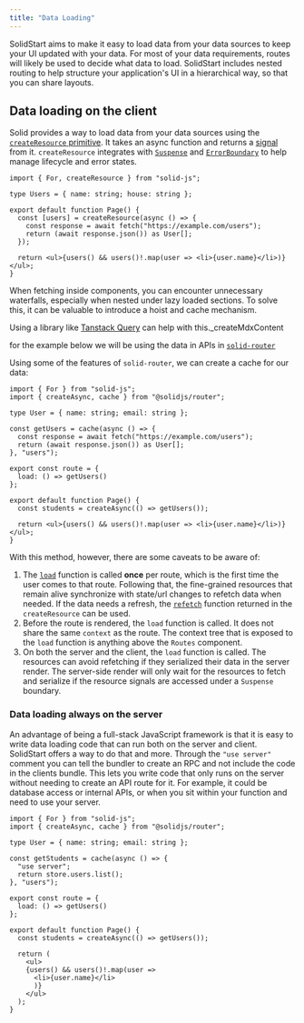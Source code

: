 ```yaml
---
title: "Data Loading"
---
```


SolidStart aims to make it easy to load data from your data sources to keep your UI updated with your data.
For most of your data requirements, routes will likely be used to decide what data to load.
SolidStart includes nested routing to help structure your application's UI in a hierarchical way, so that you can share layouts.

## Data loading on the client

Solid provides a way to load data from your data sources using the [`createResource` primitive](/solid-js/reference/basic-reactivity/create-resource).
It takes an async function and returns a [signal](/solid-js/reference/basic-reactivity/create-signal) from it.
`createResource` integrates with [`Suspense`](/solid-js/reference/components/suspense) and [`ErrorBoundary`](/solid-js/reference/components/error-boundary) to help manage lifecycle and error states.

```tsx {6-9}
import { For, createResource } from "solid-js";

type Users = { name: string; house: string };

export default function Page() {
  const [users] = createResource(async () => {
    const response = await fetch("https://example.com/users");
    return (await response.json()) as User[];
  });

  return <ul>{users() && users()!.map(user => <li>{user.name}</li>)}</ul>;
}
```

When fetching inside components, you can encounter unnecessary waterfalls, especially when nested under lazy loaded sections.
To solve this, it can be valuable to introduce a hoist and cache mechanism.

Using a library like [Tanstack Query](https://tanstack.com/query/latest) can help with this._createMdxContent

for the example below we will be using the data in APIs in [`solid-router`](/solid-router)

Using some of the features of `solid-router`, we can create a cache for our data:

```tsx title="/routes/users.tsx" {6, 9, 12}
import { For } from "solid-js";
import { createAsync, cache } from "@solidjs/router";

type User = { name: string; email: string };

const getUsers = cache(async () => {
  const response = await fetch("https://example.com/users");
  return (await response.json()) as User[];
}, "users");

export const route = {
  load: () => getUsers()
};

export default function Page() {
  const students = createAsync(() => getUsers());

  return <ul>{users() && users()!.map(user => <li>{user.name}</li>)}</ul>;
}
```

With this method, however, there are some caveats to be aware of:

1. The [`load`](/solid-router/reference/load-functions/load) function is called **once** per route, which is the first time the user comes to that route.
Following that, the fine-grained resources that remain alive synchronize with state/url changes to refetch data when needed.
If the data needs a refresh, the [`refetch`](/solid-js/guides/fetching-data#refetch) function returned in the `createResource` can be used.
2. Before the route is rendered, the `load` function is called. 
It does not share the same `context` as the route.
The context tree that is exposed to the `load` function is anything above the `Routes` component.
3. On both the server and the client, the `load` function is called.
The resources can avoid refetching if they serialized their data in the server render.
The server-side render will only wait for the resources to fetch and serialize if the resource signals are accessed under a `Suspense` boundary.

### Data loading always on the server

An advantage of being a full-stack JavaScript framework is that it is easy to write data loading code that can run both on the server and client.
SolidStart offers a way to do that and more.
Through the `"use server"` comment you can tell the bundler to create an RPC and not include the code in the clients bundle.
This lets you write code that only runs on the server without needing to create an API route for it.
For example, it could be database access or internal APIs, or when you sit within your function and need to use your server.

```tsx title="/routes/users.tsx" {7}
import { For } from "solid-js";
import { createAsync, cache } from "@solidjs/router";

type User = { name: string; email: string };

const getStudents = cache(async () => {
  "use server";
  return store.users.list();
}, "users");

export const route = {
  load: () => getUsers()
};

export default function Page() {
  const students = createAsync(() => getUsers());

  return (
    <ul>
    {users() && users()!.map(user => 
      <li>{user.name}</li>
      )}
    </ul>
  );
}
```
